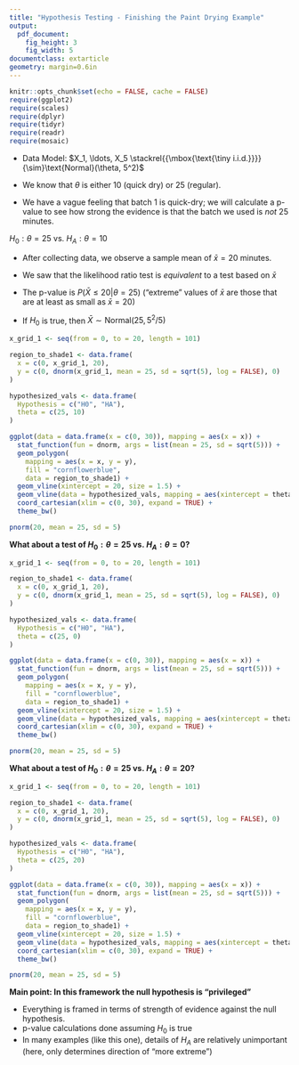 ```yaml
---
title: "Hypothesis Testing - Finishing the Paint Drying Example"
output:
  pdf_document:
    fig_height: 3
    fig_width: 5
documentclass: extarticle
geometry: margin=0.6in
---
```


\def\simiid{\stackrel{{\mbox{\text{\tiny i.i.d.}}}}{\sim}}

```r
knitr::opts_chunk$set(echo = FALSE, cache = FALSE)
require(ggplot2)
require(scales)
require(dplyr)
require(tidyr)
require(readr)
require(mosaic)
```

 * Data Model: $X_1, \ldots, X_5 \simiid \text{Normal}(\theta, 5^2)$

 * We know that $\theta$ is either 10 (quick dry) or 25 (regular).

 * We have a vague feeling that batch 1 is quick-dry; we will calculate a p-value to see how strong the evidence is that the batch we used is *not* 25 minutes.

$H_0: \theta = 25$ vs. $H_A: \theta = 10$

 * After collecting data, we observe a sample mean of $\bar{x} = 20$ minutes.

 * We saw that the likelihood ratio test is *equivalent* to a test based on $\bar{x}$
 
 * The p-value is $P(\bar{X} \leq 20 | \theta = 25)$ ("extreme" values of $\bar{x}$ are those that are at least as small as $\bar{x} = 20$)

 * If $H_0$ is true, then $\bar{X} \sim \text{Normal}(25, 5^2/5)$

```r
x_grid_1 <- seq(from = 0, to = 20, length = 101)

region_to_shade1 <- data.frame(
  x = c(0, x_grid_1, 20),
  y = c(0, dnorm(x_grid_1, mean = 25, sd = sqrt(5), log = FALSE), 0)
)

hypothesized_vals <- data.frame(
  Hypothesis = c("H0", "HA"),
  theta = c(25, 10)
)

ggplot(data = data.frame(x = c(0, 30)), mapping = aes(x = x)) +
  stat_function(fun = dnorm, args = list(mean = 25, sd = sqrt(5))) +
  geom_polygon(
    mapping = aes(x = x, y = y),
    fill = "cornflowerblue",
    data = region_to_shade1) +
  geom_vline(xintercept = 20, size = 1.5) +
  geom_vline(data = hypothesized_vals, mapping = aes(xintercept = theta, color = Hypothesis, linetype = Hypothesis), size = 1.5) +
  coord_cartesian(xlim = c(0, 30), expand = TRUE) +
  theme_bw()
```

```r
pnorm(20, mean = 25, sd = 5)
```

**What about a test of $H_0: \theta = 25$ vs. $H_A: \theta = 0$?**

```r
x_grid_1 <- seq(from = 0, to = 20, length = 101)

region_to_shade1 <- data.frame(
  x = c(0, x_grid_1, 20),
  y = c(0, dnorm(x_grid_1, mean = 25, sd = sqrt(5), log = FALSE), 0)
)

hypothesized_vals <- data.frame(
  Hypothesis = c("H0", "HA"),
  theta = c(25, 0)
)

ggplot(data = data.frame(x = c(0, 30)), mapping = aes(x = x)) +
  stat_function(fun = dnorm, args = list(mean = 25, sd = sqrt(5))) +
  geom_polygon(
    mapping = aes(x = x, y = y),
    fill = "cornflowerblue",
    data = region_to_shade1) +
  geom_vline(xintercept = 20, size = 1.5) +
  geom_vline(data = hypothesized_vals, mapping = aes(xintercept = theta, color = Hypothesis, linetype = Hypothesis), size = 1.5) +
  coord_cartesian(xlim = c(0, 30), expand = TRUE) +
  theme_bw()
```

```r
pnorm(20, mean = 25, sd = 5)
```

**What about a test of $H_0: \theta = 25$ vs. $H_A: \theta = 20$?**

```r
x_grid_1 <- seq(from = 0, to = 20, length = 101)

region_to_shade1 <- data.frame(
  x = c(0, x_grid_1, 20),
  y = c(0, dnorm(x_grid_1, mean = 25, sd = sqrt(5), log = FALSE), 0)
)

hypothesized_vals <- data.frame(
  Hypothesis = c("H0", "HA"),
  theta = c(25, 20)
)

ggplot(data = data.frame(x = c(0, 30)), mapping = aes(x = x)) +
  stat_function(fun = dnorm, args = list(mean = 25, sd = sqrt(5))) +
  geom_polygon(
    mapping = aes(x = x, y = y),
    fill = "cornflowerblue",
    data = region_to_shade1) +
  geom_vline(xintercept = 20, size = 1.5) +
  geom_vline(data = hypothesized_vals, mapping = aes(xintercept = theta, color = Hypothesis, linetype = Hypothesis), size = 1.5) +
  coord_cartesian(xlim = c(0, 30), expand = TRUE) +
  theme_bw()
```

```r
pnorm(20, mean = 25, sd = 5)
```

**Main point: In this framework the null hypothesis is "privileged"**

 * Everything is framed in terms of strength of evidence against the null hypothesis.
 * p-value calculations done assuming $H_0$ is true
 * In many examples (like this one), details of $H_A$ are relatively unimportant (here, only determines direction of "more extreme")
